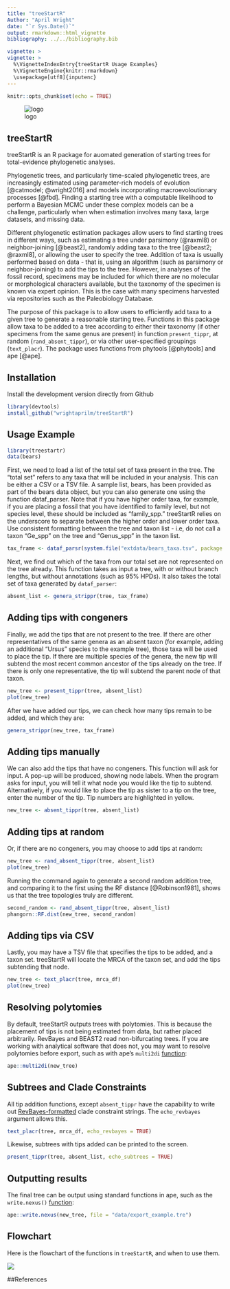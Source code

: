 ```yaml
---
title: "treeStartR"
Author: "April Wright"
date: "`r Sys.Date()`"
output: rmarkdown::html_vignette
bibliography: ../../bibliography.bib

vignette: >
vignette: >
  %\VignetteIndexEntry{treeStartR Usage Examples}
  %\VignetteEngine{knitr::rmarkdown}
  \usepackage[utf8]{inputenc}
---
```

```r
knitr::opts_chunk$set(echo = TRUE)
```
![logo](../../images/logo1.png)

## treeStartR

treeStartR is an R package for auomated generation of starting trees for total-evidence phylogenetic analyses. 

Phylogenetic trees, and particularly time-scaled phylogenetic trees, are 
increasingly estimated using parameter-rich models of evolution [@catmodel; @wright2016] and models incorporating macroevoloutionary processes [@fbd]. Finding a starting tree with a computable likelihood to perform a Bayesian MCMC under these complex models can be a challenge, particularly when when estimation involves many
taxa, large datasets, and missing data.

Different phylogenetic estimation packages allow users to find starting trees in different ways, such as estimating a tree under parsimony (@raxml8) or neighbor-joining [@beast2], randomly adding taxa to the tree [@beast2; @raxml8], or 
allowing the user to specify the tree. Addition of taxa is usually performed based on data - that is, using an algorithm (such as parsimony or neighbor-joining) to add the tips to the tree. However, in analyses of the fossil record, specimens may be included for which there are no molecular or morphological characters available, but the taxonomy of the specimen is known via expert opinion. This is the case with many specimens harvested via repositories such as the Paleobiology Database. 

The purpose of this package is to allow users to efficiently add taxa to a given tree to generate a reasonable starting tree. Functions in this package allow taxa to be added to a tree according to either their taxonomy (if other specimens from the same genus are present) in function `present_tippr`, at random (`rand_absent_tippr`), or via other user-specified groupings (`text_placr`). The package uses functions from 
phytools [@phytools] and ape [@ape].

## Installation

Install the development version directly from Github

```r
library(devtools)
install_github("wrightaprilm/treeStartR")
```

## Usage Example

```r
library(treestartr)
data(bears)
```

First, we need to load a list of the total set of taxa present in the tree. The "total set" refers to any taxa that will be included in your analysis. This can be either a CSV or a TSV file. A sample list, bears, has been provided as part of the bears data object, but you can also generate one using the function dataf_parser. Note that if you have higher order taxa, for example, if you are placing a fossil that you have identified to family level, but not species level, these should be included as "family_spp." treeStartR relies on the underscore to separate between the higher order and lower order taxa. Use consistent formatting between the tree and taxon list - i.e, do not call a taxon "Ge_spp" on the tree and "Genus_spp" in the taxon list.

```r
tax_frame <- dataf_parsr(system.file("extdata/bears_taxa.tsv", package = "treestartr"))
```

Next, we find out which of the taxa from our total set are not represented on the tree already. This function takes as input a tree, with or without branch lengths, but without annotations (such as 95% HPDs). It also takes the total set of taxa generated by `dataf_parser`:

```r
absent_list <- genera_strippr(tree, tax_frame)
```

## Adding tips with congeners

Finally, we add the tips that are not present to the tree. If there are other representatives of the same genera as an absent taxon (for example, adding an additional "Ursus" species to the example tree), those taxa will be used to place the tip. If there are multiple species of the genera, the new tip will subtend the most recent common ancestor of the tips already on the tree. If there is only one representative, the tip will subtend the parent node of that taxon.

```r
new_tree <- present_tippr(tree, absent_list)
plot(new_tree)
```

After we have added our tips, we can check how many tips remain to be added, and which they are:

```r
genera_strippr(new_tree, tax_frame)
```

## Adding tips manually

We can also add the tips that have no congeners. This function will ask for input. A pop-up will be produced, showing node labels. When the program asks for input, you will tell it what node you would like the tip to subtend. Alternatively, if you would like to place the tip as sister to a tip on the tree, enter the number of the tip. Tip numbers are highlighted in yellow.

```r
new_tree <- absent_tippr(tree, absent_list)
```

## Adding tips at random
Or, if there are no congeners, you may choose to add tips at random:

```r
new_tree <- rand_absent_tippr(tree, absent_list)
plot(new_tree)
```

Running the command again to generate a second random addition tree, and comparing it to the first using the RF distance [@Robinson1981], shows us that the tree topologies truly are different. 

```r
second_random <- rand_absent_tippr(tree, absent_list)
phangorn::RF.dist(new_tree, second_random)
```

## Adding tips via CSV

Lastly, you may have a TSV file that specifies the tips to be added, and a taxon set. treeStartR will locate the MRCA of the taxon set, and add the tips subtending that node.

```r
new_tree <- text_placr(tree, mrca_df)
plot(new_tree)
```

## Resolving polytomies

By default, treeStartR outputs trees with polytomies. This is because the placement of tips is not being estimated from data, but rather placed arbitrarily. RevBayes and BEAST2 read non-bifurcating trees. If you are working with analytical software that does not, you may want to resolve polytomies before export, such as with ape's `multi2di` [function](https://www.rdocumentation.org/packages/ape/versions/5.1/topics/multi2di):

```r
ape::multi2di(new_tree)
```

## Subtrees and Clade Constraints

All tip addition functions, except `absent_tippr` have the capability to write out [RevBayes-formatted](https://revbayes.github.io/tutorials/fbd/#Exercise-ModelFBD) clade constraint strings. The `echo_revbayes` argument allows this.

```r
text_placr(tree, mrca_df, echo_revbayes = TRUE)
```

Likewise, subtrees with tips added can be printed to the screen.

```r
present_tippr(tree, absent_list, echo_subtrees = TRUE)
```


## Outputting results

The final tree can be output using standard functions in ape, such as the  `write.nexus()` [function](https://www.rdocumentation.org/packages/ape/versions/5.2/topics/write.tree):

```r
ape::write.nexus(new_tree, file = "data/export_example.tre")
```

## Flowchart

Here is the flowchart of the functions in `treeStartR`, and when to use them.

![](../../images/flowchart/flowchart.001.png)

##References
